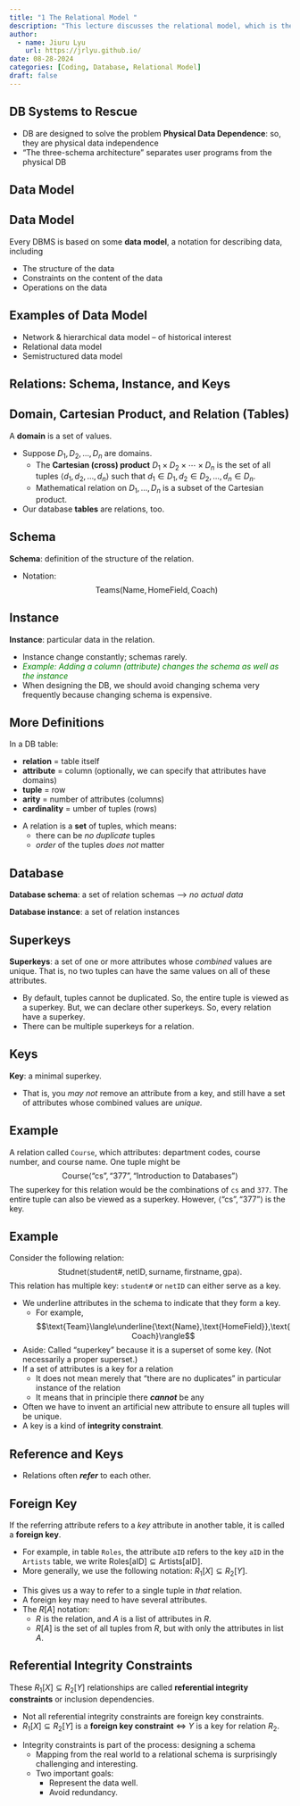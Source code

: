 ```yaml
---
title: "1 The Relational Model "
description: "This lecture discusses the relational model, which is the foundation of modern database systems."
author:
  - name: Jiuru Lyu
    url: https://jrlyu.github.io/
date: 08-28-2024
categories: [Coding, Database, Relational Model]
draft: false
---
```


## DB Systems to Rescue
- DB are designed to solve the problem **Physical Data Dependence**: so, they are physical data independence
- "The three-schema architecture" separates user programs from the physical DB

## Data Model
:::{#note-data-model .callout-note}
## Data Model
Every DBMS is based on some **data model**, a notation for describing data, including

- The structure of the data
- Constraints on the content of the data
- Operations on the data
:::

:::{#tip-data-model .callout-tip collapse="true"}
## Examples of Data Model
- Network & hierarchical data model -- of historical interest
- Relational data model
- Semistructured data model
:::

## Relations: Schema, Instance, and Keys
:::{#note-relations .callout-note}
## Domain, Cartesian Product, and Relation (Tables)
A **domain** is a set of values. 

- Suppose $D_1,D_2,\dots,D_n$ are domains.
	- The **Cartesian (cross) product** $D_1\times D_2\times\cdots\times D_n$ is the set of all tuples $\langle d_1,d_2,\dots,d_n\rangle$ such that $d_1\in D_1, d_2\in D_2,\dots,d_n\in D_n$.
	- Mathematical relation on $D_1,\dots,D_n$ is a subset of the Cartesian product. 
- Our database **tables** are relations, too.
:::

:::{#note-schema .callout-note}
## Schema
**Schema**: definition of the structure of the relation.

- Notation: $$\text{Teams}(\text{Name},\text{HomeField},\text{Coach})$$
:::

:::{#note-instance .callout-note}
## Instance
**Instance**: particular data in the relation.

- Instance change constantly; schemas rarely.
- <font color='green'><i>Example: Adding a column (attribute) changes the schema as well as the instance</i></font>
- When designing the DB, we should avoid changing schema very frequently because changing schema is expensive. 
:::

:::{#note-keys .callout-note}
## More Definitions
In a DB table:

- **relation** = table itself
- **attribute** = column (optionally, we can specify that attributes have domains)
- **tuple** = row
- **arity** = number of attributes (columns)
- **cardinality** = umber of tuples (rows)
:::

- A relation is a **set** of tuples, which means:
	- there can be *no duplicate* tuples
	- *order* of the tuples *does not* matter

:::{#note-database .callout-note}
## Database
**Database schema**: a set of relation schemas --> *no actual data*

**Database instance**: a set of relation instances
:::

:::{#note-superkeys .callout-note}
## Superkeys
**Superkeys**: a set of one or more attributes whose *combined* values are unique. That is, no two tuples can have the same values on all of these attributes. 

- By default, tuples cannot be duplicated. So, the entire tuple is viewed as a superkey. But, we can declare other superkeys. So, every relation have a superkey.
- There can be multiple superkeys for a relation. 
:::

:::{#note-keys .callout-note}
## Keys
**Key**: a minimal superkey.

- That is, you *may not* remove an attribute from a key, and still have a set of attributes whose combined values are *unique.*
:::

:::{#tip-eg1 .callout-tip collapse="true"}
## Example
A relation called `Course`, which attributes: department codes, course number, and course name. One tuple might be $$\text{Course}\langle\text{``cs''},\text{``377''},\text{``Introduction to Databases''}\rangle$$
The superkey for this relation would be the combinations of `cs` and `377`. The entire tuple can also be viewed as a superkey. However, $\langle\text{``cs''},\text{``377''}\rangle$ is the key.
:::

:::{#tip-eg2 .callout-tip collapse="true"}
## Example
Consider the following relation: $$\text{Studnet}\langle\text{student\#},\text{netID},\text{surname},\text{firstname},\text{gpa}\rangle.$$
This relation has multiple key: `student#` or `netID` can either serve as a key. 
:::

- We underline attributes in the schema to indicate that they form a key.
	- For example, $$\text{Team}\langle\underline{\text{Name},\text{HomeField}},\text{Coach}\rangle$$
- Aside: Called “superkey” because it is a superset of some key. (Not necessarily a proper superset.)
- If a set of attributes is a key for a relation
	- It does not mean merely that "there are no duplicates" in particular instance of the relation
	- It means that in principle there ***cannot*** be any
- Often we have to invent an artificial new attribute to ensure all tuples will be unique.
- A key is a kind of **integrity constraint**.

## Reference and Keys
- Relations often ***refer*** to each other.

:::{#note-foreign-key .callout-note}
## Foreign Key
If the referring attribute refers to a *key* attribute in another table, it is called a **foreign key**.

- For example, in table `Roles`, the attribute `aID` refers to the key `aID` in the `Artists` table, we write $\text{Roles}[\text{aID}]\subseteq\text{Artists}[\text{aID}]$.
- More generally, we use the following notation: $R_1[X]\subseteq R_2[Y]$.
:::

- This gives us a way to refer to a single tuple in *that* relation.
- A foreign key may need to have several attributes.
- The $R[A]$ notation:
	- $R$ is the relation, and $A$ is a list of attributes in $R$.
	- $R[A]$ is the set of all tuples from $R$, but with only the attributes in list $A$.

:::{#note-referential-integrity-constraints .callout-note}
## Referential Integrity Constraints
These $R_1[X]\subseteq R_2[Y]$ relationships are called **referential integrity constraints** or inclusion dependencies. 

- Not all referential integrity constraints are foreign key constraints. 
- $R_1[X]\subseteq R_2[Y]$ is a **foreign key constraint** $\iff$ $Y$ is a key for relation $R_2$.
:::

- Integrity constraints is part of the process: designing a schema
	- Mapping from the real world to a relational schema is surprisingly challenging and interesting.
	- Two important goals:
		- Represent the data well.
		- Avoid redundancy.